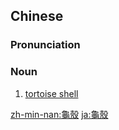 ==Chinese==
{{zh-forms|s=龟壳}}

===Pronunciation===
{{zh-pron
|m=guīké
|c=gwai1 hok3
|h=pfs=kûi-hok
|mn=ku-khak
|cat=n
}}

===Noun===
{{zh-noun}}

# [[tortoise shell]]

[[zh-min-nan:龜殼]]
[[ja:龜殼]]